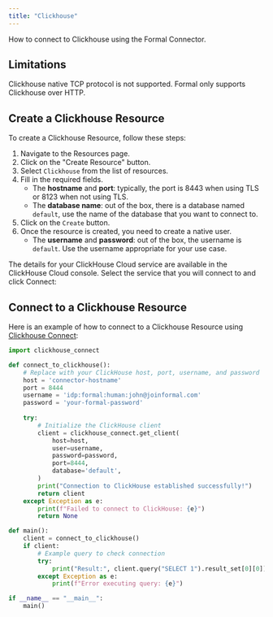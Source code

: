 ```yaml
---
title: "Clickhouse"
---
```


How to connect to Clickhouse using the Formal Connector.


## Limitations

Clickhouse native TCP protocol is not supported. Formal only supports Clickhouse over HTTP.

## Create a Clickhouse Resource

To create a Clickhouse Resource, follow these steps:
1. Navigate to the Resources page.
2. Click on the "Create Resource" button.
3. Select `Clickhouse` from the list of resources.
4. Fill in the required fields.
    - The **hostname** and **port**: typically, the port is 8443 when using TLS or 8123 when not using TLS.
    - The **database name**: out of the box, there is a database named `default`, use the name of the database that you want to connect to.
5. Click on the `Create` button.
6. Once the resource is created, you need to create a native user.
    - The **username** and **password**: out of the box, the username is `default`. Use the username appropriate for your use case.

<CardInfo>
The details for your ClickHouse Cloud service are available in the ClickHouse Cloud console. Select the service that you will connect to and click Connect:
</CardInfo>

## Connect to a Clickhouse Resource

Here is an example of how to connect to a Clickhouse Resource using [Clickhouse Connect](https://clickhouse.com/docs/en/integrations/python):
```python
import clickhouse_connect

def connect_to_clickhouse():
    # Replace with your ClickHouse host, port, username, and password
    host = 'connector-hostname'
    port = 8444
    username = 'idp:formal:human:john@joinformal.com'
    password = 'your-formal-password'
    
    try:
        # Initialize the ClickHouse client
        client = clickhouse_connect.get_client(
            host=host,
            user=username,
            password=password,
            port=8444,
            database='default',
        )
        print("Connection to ClickHouse established successfully!")
        return client
    except Exception as e:
        print(f"Failed to connect to ClickHouse: {e}")
        return None

def main():
    client = connect_to_clickhouse()
    if client:
        # Example query to check connection
        try:
            print("Result:", client.query("SELECT 1").result_set[0][0])
        except Exception as e:
            print(f"Error executing query: {e}")

if __name__ == "__main__":
    main()
```